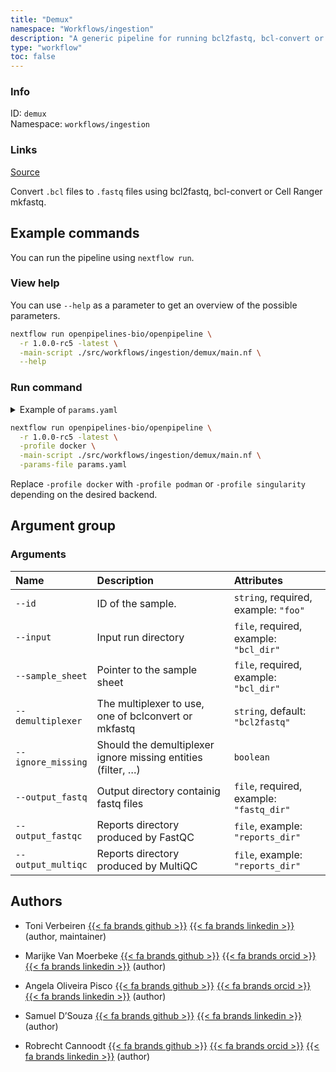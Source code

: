 ```yaml
---
title: "Demux"
namespace: "Workflows/ingestion"
description: "A generic pipeline for running bcl2fastq, bcl-convert or Cell Ranger mkfastq."
type: "workflow"
toc: false
---
```


::: {.column-margin}

### Info

ID: `demux`  
Namespace: `workflows/ingestion`

### Links
[Source](https://github.com/openpipelines-bio/openpipeline/blob/1.0.0-rc5/./src/workflows/ingestion/demux){.btn-action .btn-sm .btn-info .btn role="button"}

:::

Convert `.bcl` files to `.fastq` files using bcl2fastq, bcl-convert or Cell Ranger mkfastq.


## Example commands

You can run the pipeline using `nextflow run`.

### View help

You can use `--help` as a parameter to get an overview of the possible parameters.

```bash
nextflow run openpipelines-bio/openpipeline \
  -r 1.0.0-rc5 -latest \
  -main-script ./src/workflows/ingestion/demux/main.nf \
  --help
```

### Run command

<details>
<summary>Example of `params.yaml`</summary>
```yaml
# Arguments
id: # please fill in - example: "foo"
input: # please fill in - example: "bcl_dir"
sample_sheet: # please fill in - example: "bcl_dir"
demultiplexer: "bcl2fastq"
# ignore_missing: true
# output_fastq: "$id.$key.output_fastq.output_fastq"
# output_fastqc: "$id.$key.output_fastqc.output_fastqc"
# output_multiqc: "$id.$key.output_multiqc.output_multiqc"

# Nextflow input-output arguments
publish_dir: # please fill in - example: "output/"
# param_list: "my_params.yaml"
```
</details>

```bash
nextflow run openpipelines-bio/openpipeline \
  -r 1.0.0-rc5 -latest \
  -profile docker \
  -main-script ./src/workflows/ingestion/demux/main.nf \
  -params-file params.yaml
```

:::{.callout-note}
Replace `-profile docker` with `-profile podman` or `-profile singularity` depending on the desired backend.
:::

## Argument group

### Arguments

|Name               |Description                                                    |Attributes                               |
|:------------------|:--------------------------------------------------------------|:----------------------------------------|
|`--id`             |ID of the sample.                                              |`string`, required, example: `"foo"`     |
|`--input`          |Input run directory                                            |`file`, required, example: `"bcl_dir"`   |
|`--sample_sheet`   |Pointer to the sample sheet                                    |`file`, required, example: `"bcl_dir"`   |
|`--demultiplexer`  |The multiplexer to use, one of bclconvert or mkfastq           |`string`, default: `"bcl2fastq"`         |
|`--ignore_missing` |Should the demultiplexer ignore missing entities (filter, ...) |`boolean`                                |
|`--output_fastq`   |Output directory containig fastq files                         |`file`, required, example: `"fastq_dir"` |
|`--output_fastqc`  |Reports directory produced by FastQC                           |`file`, example: `"reports_dir"`         |
|`--output_multiqc` |Reports directory produced by MultiQC                          |`file`, example: `"reports_dir"`         |

## Authors


  * Toni Verbeiren [{{< fa brands github >}}](https://github.com/tverbeiren) [{{< fa brands linkedin >}}](https://linkedin.com/in/verbeiren) (author, maintainer)

  * Marijke Van Moerbeke [{{< fa brands github >}}](https://github.com/mvanmoerbeke) [{{< fa brands orcid >}}](https://orcid.org/0000-0002-3097-5621) [{{< fa brands linkedin >}}](https://linkedin.com/in/marijke-van-moerbeke-84303a34) (author)

  * Angela Oliveira Pisco [{{< fa brands github >}}](https://github.com/aopisco) [{{< fa brands orcid >}}](https://orcid.org/0000-0003-0142-2355) [{{< fa brands linkedin >}}](https://linkedin.com/in/aopisco) (author)

  * Samuel D'Souza [{{< fa brands github >}}](https://github.com/srdsam) [{{< fa brands linkedin >}}](https://linkedin.com/in/samuel-d-souza-887023150/) (author)

  * Robrecht Cannoodt [{{< fa brands github >}}](https://github.com/rcannood) [{{< fa brands orcid >}}](https://orcid.org/0000-0003-3641-729X) [{{< fa brands linkedin >}}](https://linkedin.com/in/robrechtcannoodt) (author)
